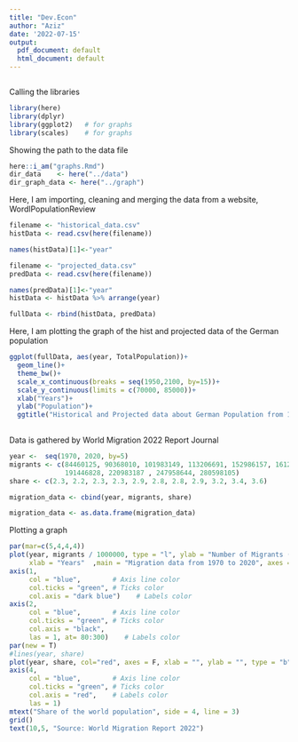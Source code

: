 ---
title: "Dev.Econ"
author: "Aziz"
date: '2022-07-15'
output:
  pdf_document: default
  html_document: default
---

```{r setup, include=FALSE}
```

Calling the libraries

```{r}
library(here)
library(dplyr)
library(ggplot2)   # for graphs
library(scales)    # for graphs
```

Showing the path to the data file

```{r cars}

here::i_am("graphs.Rmd")
dir_data    <- here("../data")
dir_graph_data <- here("../graph")


```


Here, I am importing, cleaning and merging the data from a website, WordlPopulationReview

```{r cars}
filename <- "historical_data.csv"
histData <- read.csv(here(filename))

names(histData)[1]<-"year"

filename <- "projected_data.csv"
predData <- read.csv(here(filename))

names(predData)[1]<-"year"
histData <- histData %>% arrange(year)

fullData <- rbind(histData, predData)

```

Here, I am plotting the graph of the hist and projected data of the German population

```{r pressure, echo=FALSE}
ggplot(fullData, aes(year, TotalPopulation))+
  geom_line()+
  theme_bw()+
  scale_x_continuous(breaks = seq(1950,2100, by=15))+
  scale_y_continuous(limits = c(70000, 85000))+
  xlab("Years")+
  ylab("Population")+
  ggtitle("Historical and Projected data about German Population from 1950 to 2100 ")
  

```


Data is gathered by World Migration 2022 Report Journal

```{r cars}
year <-  seq(1970, 2020, by=5)
migrants <- c(84460125, 90368010, 101983149, 113206691, 152986157, 161289976, 173230585, 
              191446828, 220983187 , 247958644, 280598105)
share <- c(2.3, 2.2, 2.3, 2.3, 2.9, 2.8, 2.8, 2.9, 3.2, 3.4, 3.6)

migration_data <- cbind(year, migrants, share)

migration_data <- as.data.frame(migration_data)


```

Plotting a graph

```{r}
par(mar=c(5,4,4,4))
plot(year, migrants / 1000000, type = "l", ylab = "Number of Migrants (in millions)", las = 1, 
     xlab = "Years"  ,main = "Migration data from 1970 to 2020", axes = F)
axis(1,
     col = "blue",        # Axis line color
     col.ticks = "green", # Ticks color
     col.axis = "dark blue")    # Labels color
axis(2,
     col = "blue",        # Axis line color
     col.ticks = "green", # Ticks color
     col.axis = "black",
     las = 1, at= 80:300)    # Labels color
par(new = T)
#lines(year, share)
plot(year, share, col="red", axes = F, xlab = "", ylab = "", type = "b")
axis(4,
     col = "blue",        # Axis line color
     col.ticks = "green", # Ticks color
     col.axis = "red",    # Labels color
     las = 1)    
mtext("Share of the world population", side = 4, line = 3)
grid()
text(10,5, "Source: World Migration Report 2022")

```
